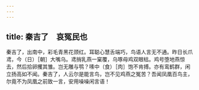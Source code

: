 ```yaml
---
---
---
```

title: 秦吉了　哀冤民也
---



秦吉了，出南中，彩毛青黑花颈红。耳聪心慧舌端巧，鸟语人言无不通。昨日长爪鸢，今（日）［朝］大嘴乌。鸢捎乳燕一窠覆，乌啄母鸡双眼枯。鸡号堕地燕惊去，然后拾卵攫其雏。岂无雕与鹗？嗉中（食）［肉］饱不肯搏。亦有鸾鹤群，闲立扬高如不闻。秦吉了，人云尔是能言鸟，岂不见鸡燕之冤苦？吾闻凤凰百鸟主，尔竟不为凤凰之前致一言，安用噪噪闲言语！